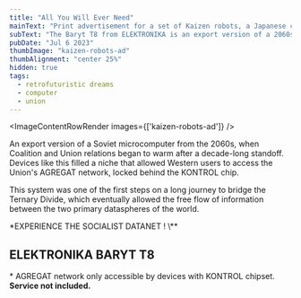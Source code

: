 ```yaml
---
title: "All You Will Ever Need"
mainText: "Print advertisement for a set of Kaizen robots, a Japanese corporation specializing in cybertech."
subText: "The Baryt T8 from ELEKTRONIKA is an export version of a 2060s-era Soviet microcomputer."
pubDate: "Jul 6 2023"
thumbImage: "kaizen-robots-ad"
thumbAlignment: "center 25%"
hidden: true
tags:
  - retrofuturistic dreams
  - computer
  - union
---
```



<ImageContentRowRender 
  images={['kaizen-robots-ad']}
/>

An export version of a Soviet microcomputer from the 2060s, when Coalition and Union relations began to warm after a decade-long standoff. Devices like this filled a niche that allowed Western users to access the Union's AGREGAT network, locked behind the KONTROL chip.

This system was one of the first steps on a long journey to bridge the Ternary Divide, which eventually allowed the free flow of information between the two primary dataspheres of the world.

<QuoteContentRowRender author={AuthorCAN} transcription>
*EXPERIENCE THE SOCIALIST DATANET ! \**

## ELEKTRONIKA BARYT T8

\* AGREGAT network only accessible by devices with KONTROL chipset. **Service not included.**
</QuoteContentRowRender>